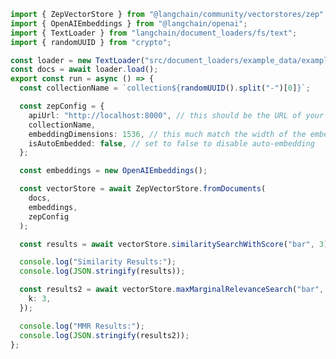 ```typescript
import { ZepVectorStore } from "@langchain/community/vectorstores/zep";
import { OpenAIEmbeddings } from "@langchain/openai";
import { TextLoader } from "langchain/document_loaders/fs/text";
import { randomUUID } from "crypto";

const loader = new TextLoader("src/document_loaders/example_data/example.txt");
const docs = await loader.load();
export const run = async () => {
  const collectionName = `collection${randomUUID().split("-")[0]}`;

  const zepConfig = {
    apiUrl: "http://localhost:8000", // this should be the URL of your Zep implementation
    collectionName,
    embeddingDimensions: 1536, // this much match the width of the embeddings you're using
    isAutoEmbedded: false, // set to false to disable auto-embedding
  };

  const embeddings = new OpenAIEmbeddings();

  const vectorStore = await ZepVectorStore.fromDocuments(
    docs,
    embeddings,
    zepConfig
  );

  const results = await vectorStore.similaritySearchWithScore("bar", 3);

  console.log("Similarity Results:");
  console.log(JSON.stringify(results));

  const results2 = await vectorStore.maxMarginalRelevanceSearch("bar", {
    k: 3,
  });

  console.log("MMR Results:");
  console.log(JSON.stringify(results2));
};
```